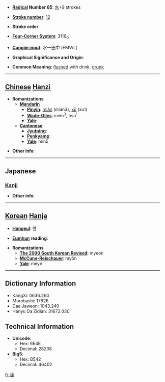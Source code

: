 * '''[[Wiktionary:Chinese radical index| Radical]] Number 85''': [[Wiktionary:Chinese radical index 水|水]]+9 strokes

* '''[[Wiktionary:Chinese total strokes index|Stroke number]]''': [[Wiktionary:Chinese total strokes index 12|12]]

* '''Stroke order''': 

* '''[[Wiktionary:Chinese four corner index|Four-Corner System]]''': 3116<sub>0</sub>

* '''[[Wiktionary:Chinese Cangjie index|Cangjie input]]''': 水一田中 (EMWL)

* '''Graphical Significance and Origin''': 

* '''Common Meaning''': [[flushed]] with drink, [[drunk]]

----

== [[Chinese]] [[Hanzi]] ==

* '''Romanizations'''
** '''[[Mandarin]]'''
*** '''[[Pinyin]]''': [[miǎn]] (mian3), [[xū]] (xu1)
*** '''[[Wade-Giles]]''': mien<sup>3</sup>, hsü<sup>1</sup>
*** '''[[Yale]]''': 
** '''[[Cantonese]]'''
*** '''[[Jyutping]]''':
*** '''[[Penkyamp]]''': 
*** '''[[Yale]]''': min5

* '''Other info''': 

----

==Japanese==
===[[Kanji]]===
{{kanji|on readings=[[べん]] (ben), [[めん]] (men)
|kun readings=[[おぼれる]] (oboreru), [[しずむ]] (shizumu)
}}

* '''Other info''':  

----

== [[Korean]] [[Hanja]] ==

* '''[[Hangeul]]''': 면

* '''[[Eumhun]] reading''': 

* '''Romanizations'''
** '''[[The 2000 South Korean Revised Romanization|The 2000 South Korean Revised]]''': myeon
** '''[[McCune-Reischauer]]''': myŏn
** '''[[Yale]]''': meyn

----

== Dictionary Information ==

* KangXi: 0636.260
* Morobashi: 17826
* Dae Jaweon: 1043.240
* Hanyu Da Zidian: 31672.030

== Technical Information ==

* '''Unicode''':
** Hex: 6E4E
** Decimal: 28238
* '''Big5''':
** Hex: B542
** Decimal: 46402

[[fr:湎]]